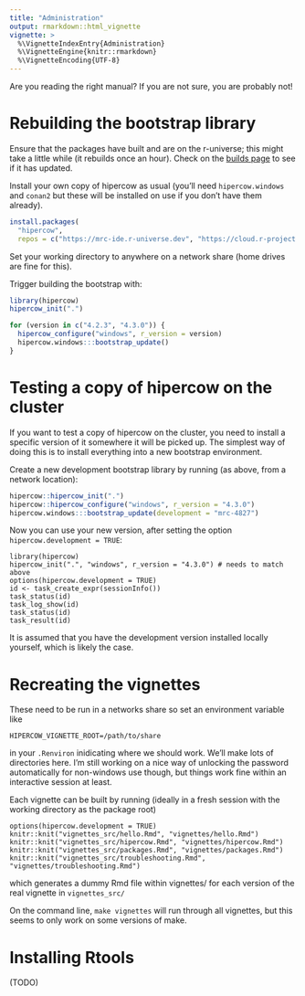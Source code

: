 ```yaml
---
title: "Administration"
output: rmarkdown::html_vignette
vignette: >
  %\VignetteIndexEntry{Administration}
  %\VignetteEngine{knitr::rmarkdown}
  %\VignetteEncoding{UTF-8}
---
```


Are you reading the right manual?  If you are not sure, you are probably not!

# Rebuilding the bootstrap library

Ensure that the packages have built and are on the r-universe; this might take a little while (it rebuilds once an hour). Check on the [builds page](https://mrc-ide.r-universe.dev/builds) to see if it has updated.

Install your own copy of hipercow as usual (you'll need `hipercow.windows` and `conan2` but these will be installed on use if you don't have them already).

```r
install.packages(
  "hipercow",
  repos = c("https://mrc-ide.r-universe.dev", "https://cloud.r-project.org"))
```

Set your working directory to anywhere on a network share (home drives are fine for this).

Trigger building the bootstrap with:

```r
library(hipercow)
hipercow_init(".")

for (version in c("4.2.3", "4.3.0")) {
  hipercow_configure("windows", r_version = version)
  hipercow.windows:::bootstrap_update()
}
```

# Testing a copy of hipercow on the cluster

If you want to test a copy of hipercow on the cluster, you need to install a specific version of it somewhere it will be picked up.  The simplest way of doing this is to install everything into a new bootstrap environment.

Create a new development bootstrap library by running (as above, from a network location):

```r
hipercow::hipercow_init(".")
hipercow::hipercow_configure("windows", r_version = "4.3.0")
hipercow.windows:::bootstrap_update(development = "mrc-4827")
```

Now you can use your new version, after setting the option `hipercow.development = TRUE`:

```
library(hipercow)
hipercow_init(".", "windows", r_version = "4.3.0") # needs to match above
options(hipercow.development = TRUE)
id <- task_create_expr(sessionInfo())
task_status(id)
task_log_show(id)
task_status(id)
task_result(id)
```

It is assumed that you have the development version installed locally yourself, which is likely the case.

# Recreating the vignettes

These need to be run in a networks share so set an environment variable like

```
HIPERCOW_VIGNETTE_ROOT=/path/to/share
```

in your `.Renviron` inidicating where we should work.  We'll make lots of directories here.  I'm still working on a nice way of unlocking the password automatically for non-windows use though, but things work fine within an interactive session at least.

Each vignette can be built by running (ideally in a fresh session with the working directory as the package root)

```
options(hipercow.development = TRUE)
knitr::knit("vignettes_src/hello.Rmd", "vignettes/hello.Rmd")
knitr::knit("vignettes_src/hipercow.Rmd", "vignettes/hipercow.Rmd")
knitr::knit("vignettes_src/packages.Rmd", "vignettes/packages.Rmd")
knitr::knit("vignettes_src/troubleshooting.Rmd", "vignettes/troubleshooting.Rmd")
```

which generates a dummy Rmd file within vignettes/ for each version of the real vignette in `vignettes_src/`

On the command line, `make vignettes` will run through all vignettes, but this seems to only work on some versions of make.

# Installing Rtools

(TODO)
